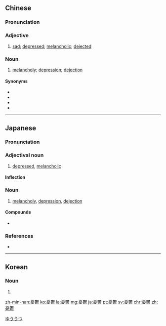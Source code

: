{{also|忧郁}}
==Chinese==
{{zh-forms|s=忧郁}}

===Pronunciation===
{{zh-pron
|m=yōuyù
|c=jau1 wat1
|mn=iu-ut
|ma=Zh-youyù.ogg
|cat=a,n
}}

===Adjective===
{{zh-adj}}

# [[sad]]; [[depressed]]; [[melancholic]]; [[dejected]]

===Noun===
{{zh-noun}}

# [[melancholy]]; [[depression]]; [[dejection]]

====Synonyms====
* {{zh-l|煩悶}}
* {{zh-l|灰心喪氣|tr=huīxīnsàngqì}}
* {{zh-l|沮喪}}
* {{zh-l|抑鬱}}

{{zh-cat|Emotions}}

----

==Japanese==
{{ja-kanjitab|ゆう|うつ|yomi=o}}

===Pronunciation===
{{ja-pron|yomi=on|acc=0|acc_ref=<ref>{{R:Kenkyusha JEL Pocket}}</ref>|ゆううつ}}

===Adjectival noun===
{{ja-adj|infl=na|ゆううつ}}

# [[depressed]], [[melancholic]]
#: {{ja-usex|身体の調子が悪くて憂鬱だ。|からだ の ちょうし が わるくて ゆううつ だ。|I feel depressed about my poor health.}}

====Inflection====
{{ja-na|ゆううつ}}

===Noun===
{{ja-noun|ゆううつ}}

# [[melancholy]], [[depression]], [[dejection]]

====Compounds====
* {{ja-r|憂鬱症|ゆううつしょう}}

===References===
<references />
* {{R:Shogakukan}}

[[Category:ja:Emotions|ゆううつ]]

----

==Korean==
{{ko-hanjatab|憂|鬱}}

===Noun===
{{ko-noun|rv=u-ul|hangeul=우울}}

# {{hanja form of|우울|[[melancholy]], [[depression]], [[dejection]]}}

[[zh-min-nan:憂鬱]]
[[ko:憂鬱]]
[[la:憂鬱]]
[[mg:憂鬱]]
[[ja:憂鬱]]
[[pt:憂鬱]]
[[sv:憂鬱]]
[[chr:憂鬱]]
[[zh:憂鬱]]